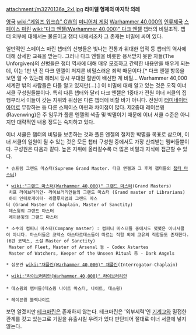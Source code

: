 {{{+1 '''Inner Circle'''}}}

attachment:/m3270136a_2xl.jpg
'''라미엘 형제의 마지막 의례'''

[[영국]] [[wiki:"게임즈 워크숍" GW]]의 [[미니어처 게임]] [[Warhammer 40,000]]의 [[인류제국]] [[스페이스 마린]] [[wiki:"다크 엔젤(Warhammer 40,000)" 다크 엔젤]] 챕터의 비밀조직. 챕터 외부에 대해서는 물론이고 챕터 내에서조차 그 존재는 비밀에 싸여 있다.

일반적인 스페이스 마린 챕터의 신병들은 빛나는 전통과 위대한 업적 등 챕터의 역사에 대해 상세한 교육을 받는다. 그러나 다크 엔젤을 비롯한 용서받지 못한 자들(The Unforgiven)의 신병들은 챕터 역사에 대해 매우 모호하고 간략한 내용만을 배우게 되는데, 이는 1만 년 전 다크 엔젤이 저지른 비밀스러운 죄악 때문이다.[* 다크 엔젤 항목을 보면 알 수 있는데 헤러시 당시 부대원 절반이 배신한 게 비밀… Warhammer 40,000 세계관 밖의 사람들은 다들 알고 있지만(…).] 이 비밀에 대해 알고 있는 것은 오직 이너 서클 구성원들뿐이다. 특히 다른 챕터와 달리 다크 엔젤은 1중대가 전원 이너 서클의 집행부라서 이들이 갖는 지위와 위상은 다른 챕터에 비할 바가 아니다. 전원이 [[터미네이터 아머]]로 무장하는 등 다른 스페이스 마린과 차이점이 많다. 제2중대 레이븐윙(Ravenwing)은 주 임무가 폴른 엔젤의 색출 및 박멸이기 때문에 이너 서클 수준은 아니지만 대략적인 내용 정도는 숙지하고 있다.

이너 서클은 챕터의 비밀을 보존하는 것과 폴른 엔젤의 철저한 박멸을 목표로 삼으며, 이너 서클의 일원이 될 수 있는 것은 모든 챕터 구성원 중에서도 가장 신뢰받는 멤버들뿐이다. 구성원은 다음과 같다. 높은 지위에 올라갈수록 더 많은 비밀과 지식에 접근할 수 있다.

 * 슈프림 그랜드 마스터(Supreme Grand Master. 다크 엔젤과 그 후계 챕터들의 [[챕터 마스터]])

 * [[wiki:"그랜드 마스터(Warhammer 40,000)" 그랜드 마스터]](Grand Masters)
  치프 라이브러리안- 라이브러리안들의 그랜드 마스터 (Grand master of Librarians)
  하이 인테로게이터- 리클루지엄의 그랜드 마스터 (Grand Master of Chaplain, Master of Sanctity)
  데스윙의 그랜드 마스터  
  레이븐윙의 그랜드 마스터

 * 소수의 컴퍼니 마스터(Company master) : 컴퍼니 마스터들 중에서도 몇몇은 이너서클이 아니다. 마스터들은 코덱스 아스타르테스들이 따르는 직함 외에 고유의 직함들도 존재한다.(6판 코덱스, 소설 Master of Sanctity)
  Master of Fleet, Master of Arsenal 등 - Codex Astartes 
  Master of Watchers, Keeper of the Unseen Ritual 등 - Dark Angels

 * 심문관 [[wiki:"채플린(Warhammer 40,000)" 채플린]](Interrogator-Chaplain)

 * [[wiki:"라이브러리안(Warhammer 40,000)" 라이브러리안]]
 
 * 데스윙의 멤버들(데스윙 나이트 마스터, 나이트, 데스윙)

 * 레이븐윙 블랙나이트

보면 알겠지만 [[테크마린]]은 존재하지 않는다. 테크마린은 '외부세력'인 [[기계교]]와 밀접한 관계를 갖고 있는고로 기밀을 유출시킬 우려가 있다 판단되어 절대로 이너 서클에 넣지 않는다.
